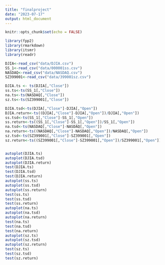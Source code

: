 ```yaml
---
title: "finalproject"
date: "2023-07-17"
output: html_document
---
```


```r
knitr::opts_chunk$set(echo = FALSE)
```


```r
library(fpp2)
library(rmarkdown)
library(itsmr)
library(readr)
```

```r
DJIA<-read_csv("data/DJIA.csv")
SS_1<-read_csv("data/000001ss.csv")
NASDAQ<-read_csv("data/NASDAQ.csv")
SZ399001<-read_csv("data/399001sz.csv")
```


```r
DJIA.ts <- ts(DJIA[,"Close"])
ss.ts<-ts(SS_1[,"Close"])
na.ts<-ts(NASDAQ[,"Close"])
sz.ts<-ts(SZ399001[,"Close"])

DJIA.tsd<-ts(DJIA[,"Close"]-DJIA[,"Open"])
DJIA.return<-ts((DJIA[,"Close"]-DJIA[,"Open"])/DJIA[,"Open"])
ss.tsd<-ts(SS_1[,"Close"]-SS_1[,"Open"])
ss.return<-ts((SS_1[,"Close"]-SS_1[,"Open"])/SS_1[,"Open"])
na.tsd<-ts(NASDAQ[,"Close"]-NASDAQ[,"Open"])
na.return<-ts((NASDAQ[,"Close"]-NASDAQ[,"Open"])/NASDAQ[,"Open"])
sz.tsd<-ts(SZ399001[,"Close"]-SZ399001[,"Open"])
sz.return<-ts((SZ399001[,"Close"]-SZ399001[,"Open"])/SZ399001[,"Open"])


autoplot(DJIA.ts)
autoplot(DJIA.tsd)
autoplot(DJIA.return)
test(DJIA.ts)
test(DJIA.tsd)
test(DJIA.return)
autoplot(ss.ts)
autoplot(ss.tsd)
autoplot(ss.return)
test(ss.ts)
test(ss.tsd)
test(ss.return)
autoplot(na.ts)
autoplot(na.tsd)
autoplot(na.return)
test(na.ts)
test(na.tsd)
test(na.return)
autoplot(sz.ts)
autoplot(sz.tsd)
autoplot(sz.return)
test(sz.ts)
test(sz.tsd)
test(sz.return)
```




